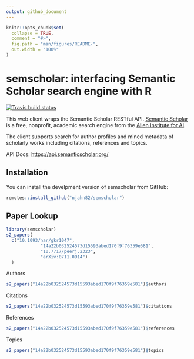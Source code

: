 ```yaml
---
output: github_document
---
```


<!-- README.md is generated from README.Rmd. Please edit that file -->

```r
knitr::opts_chunk$set(
  collapse = TRUE,
  comment = "#>",
  fig.path = "man/figures/README-",
  out.width = "100%"
)
```

# semscholar: interfacing Semantic Scholar search engine with R

<!-- badges: start -->
[![Travis build status](https://travis-ci.org/njahn82/semscholar.svg?branch=master)](https://travis-ci.org/njahn82/semscholar)
<!-- badges: end -->

This web client wraps the Semantic Scholar RESTful API. 
[Semantic Scholar](https://www.semanticscholar.org/) is a free, 
nonprofit, academic search engine from the 
[Allen Institute for AI](https://allenai.org/). 

The client supports search for author profiles and mined metadata 
of scholarly works including citations, references and topics.
    
API Docs: <https://api.semanticscholar.org/>

## Installation

You can install the develpment version of semscholar from GitHub:

``` r
remotes::install_github("njahn82/semscholar")
```

## Paper Lookup

```r
library(semscholar)
s2_papers(
  c("10.1093/nar/gkr1047", 
             "14a22b032524573d15593abed170f9f76359e581", 
             "10.7717/peerj.2323", 
             "arXiv:0711.0914")
  )
```

Authors

```r
s2_papers("14a22b032524573d15593abed170f9f76359e581")$authors
```

Citations

```r
s2_papers("14a22b032524573d15593abed170f9f76359e581")$citations
```

References

```r
s2_papers("14a22b032524573d15593abed170f9f76359e581")$references
```

Topics

```r
s2_papers("14a22b032524573d15593abed170f9f76359e581")$topics
```

